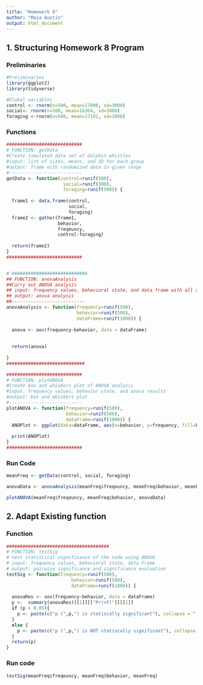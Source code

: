 ```yaml
---
title: "Homework 9"
author: "Maia Austin"
output: html_document
---
```



## 1. Structuring Homework 8 Program

### Preliminaries
```r
#Preliminaries
library(ggplot2)
library(tidyverse)

#Global variables
control <- rnorm(n=500, mean=17000, sd=3000)
social<- rnorm(n=500, mean=16364, sd=3000)
foraging <-rnorm(n=500, mean=17101, sd=3000)
```

### Functions
```r
############################
# FUNCTION: getData
#Create simulated data set of dolphin whistles
#input: list of sizes, means, and SD for each group
#output: frame with randomized data in given range
#---------------------------
getData <- function(control=runif(500),
                     social=runif(500),
                     foraging=runif(500)) {
  
  frame1 <- data.frame(control, 
                       social, 
                       foraging)
  frame2 <- gather(frame1,
                   behavior,
                   freqeuncy,
                   control:foraging)
  
  return(frame2)  
}
############################


# ############################
## FUNCTION: anovaAnalysis
##Carry out ANOVA analysis
## input: frequency values, behavioral state, and data frame with all values
## output: anova analysis
##---------------------------
anovaAnalysis <- function(frequency=runif(500),
                          behavior=runif(500),
                          dataFrame=runif(1000)) {
  
  anova <- aov(frequency~behavior, data = dataFrame)
  
  
  return(anova)  
  
}
#############################

############################
# FUNCTION: plotANOVA
#Create box and whiskers plot of ANOVA analysis
#input: frequency values, behavior state, and anova results
#output: box and whiskers plot
#---------------------------
plotANOVA <- function(frequency=runif(500),
                      behavior=runif(500),
                      dataFrame=runif(1000)) {
  ANOPlot <- ggplot(data=dataFrame, aes(x=behavior, y=frequency, fill=behavior)) + geom_boxplot()
  
  print(ANOPlot)
}
############################

```

### Run Code

```r
meanFreq <- getData(control, social, foraging)

anovaData <- anovaAnalysis(meanFreq$freqeuncy, meanFreq$behavior, meanFreq)

plotANOVA(meanFreq$freqeuncy, meanFreq$behavior, anovaData)
```

## 2. Adapt Existing function

### Function
```r
######################################
# FUNCTION: testSig
# test statistical significance of the code using ANOVA
# input: frequency values, behavioral state, data Frame
# output: pairwise significance and significance evaluation
testSig <- function(frequency=runif(500),
                        behavior=runif(500),
                        dataFrame=runif(1000)) {
  
  anovaRes <- aov(frequency~behavior, data = dataFrame)
  p <-  summary(anovaRes)[[1]][["Pr(>F)"]][[1]]
  if (p < 0.05){
    p <- paste(c("p (",p,") is statiscally significant"), collapse = " ")
  }
  else {
    p <- paste(c("p (",p,") is NOT statiscally significant"), collapse = " ")
  }
  return(p)
}
```

### Run code
```r
testSig(meanFreq$freqeuncy, meanFreq$behavior, meanFreq)
```
